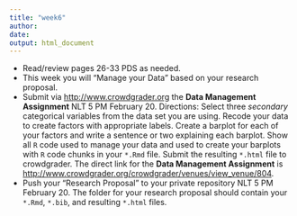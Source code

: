 ```yaml
---
title: "week6"
author: 
date: 
output: html_document
---
```


* Read/review pages 26-33 PDS as needed.
* This week you will "Manage your Data" based on your research proposal.
* Submit via [http://www.crowdgrader.org](http://www.crowdgrader.org) the **Data Management Assignment** NLT 5 PM February 20. Directions: Select three _secondary_ categorical variables from the data set you are using.  Recode your data to create factors with appropriate labels.  Create a barplot for each of your factors and write a sentence or two explaining each barplot.  Show all `R` code used to manage your data and used to create your barplots with `R` code chunks in your `*.Rmd` file.  Submit the resulting `*.html` file to crowdgrader.
The direct link for the **Data Management Assignment** is [http://www.crowdgrader.org/crowdgrader/venues/view_venue/804](http://www.crowdgrader.org/crowdgrader/venues/view_venue/804).   
* Push your "Research Proposal" to your private repository NLT 5 PM February 20.  The folder for your research proposal should contain your `*.Rmd`, `*.bib`, and resulting `*.html` files.
